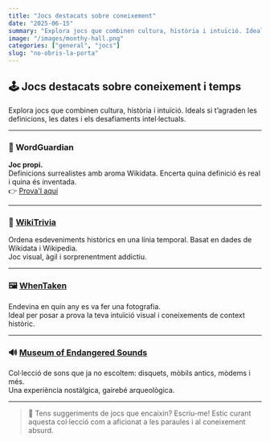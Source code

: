 ```yaml
---
title: "Jocs destacats sobre coneixement"
date: "2025-06-15"
summary: "Explora jocs que combinen cultura, història i intuïció. Ideals si t’agraden les definicions, les dates i els desafiaments intel·lectuals!"
image: "/images/monthy-hall.png" 
categories: ["general", "jocs"]
slug: "no-obris-la-porta"
---
```




## 🕹️ Jocs destacats sobre coneixement i temps

Explora jocs que combinen cultura, història i intuïció. Ideals si t’agraden les definicions, les dates i els desafiaments intel·lectuals.

---

### 🎲 WordGuardian  
**Joc propi.**  
Definicions surrealistes amb aroma Wikidata. Encerta quina definició és real i quina és inventada.  
👉 [Prova'l aquí](/joc/wordguardian)

---

### 📜 [WikiTrivia](https://wikitrivia.tomjwatson.com/)  
Ordena esdeveniments històrics en una línia temporal. Basat en dades de Wikidata i Wikipedia.  
Joc visual, àgil i sorprenentment addictiu.

---

### 🖼️ [WhenTaken](https://whentaken.com/)  
Endevina en quin any es va fer una fotografia.  
Ideal per posar a prova la teva intuïció visual i coneixements de context històric.

---

### 🔊 [Museum of Endangered Sounds](http://savethesounds.info/)  
Col·lecció de sons que ja no escoltem: disquets, mòbils antics, mòdems i més.  
Una experiència nostàlgica, gairebé arqueològica.

---

> 🧠 Tens suggeriments de jocs que encaixin? Escriu-me! Estic curant aquesta col·lecció com a aficionat a les paraules i al coneixement absurd.
